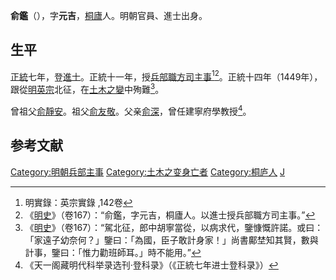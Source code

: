 '''俞鑑'''（{{bd|1413年||1449年|catIdx=Yu俞}}），字'''元吉'''，[[桐廬|桐廬]]人。明朝官員、進士出身。

==生平==
[[正统_(年号)|正統]]七年，登[[進士|進士]]。正統十一年，授[[兵部|兵部]][[職方司|職方司]][[主事|主事]]<ref>明實錄：英宗實錄 ,142卷</ref><ref>《[[明史|明史]]》（卷167）：“俞鑑，字元吉，桐廬人。以進士授兵部職方司主事。”</ref>。正統十四年（1449年），跟從[[明英宗|明英宗]]北征，在[[土木之變|土木之變]]中殉難<ref>《[[明史|明史]]》（卷167）：“駕北征，郎中胡寧當從，以病求代，鑒慷慨許諾。或曰：「家遠子幼奈何？」鑒曰：「為國，臣子敢計身家！」尚書鄺埜知其賢，數與計事，鑒曰：「惟力勸班師耳。」時不能用。”</ref>。

曾祖父[[俞靜安|俞靜安]]。祖父[[俞友敬|俞友敬]]。父亲[[俞深|俞深]]，曾任建寧府學教授<ref>《天一阁藏明代科举录选刊·登科录》（《正統七年进士登科录》）</ref>。

==参考文献==
{{wikisource|明史/卷167}}
{{Reflist}}

{{明朝人物小作品}}
{{正統七年壬戌科殿試金榜}}

{{DEFAULTSORT:Yu俞}}
[[Category:明朝兵部主事|Category:明朝兵部主事]]
[[Category:土木之变身亡者|Category:土木之变身亡者]]
[[Category:桐庐人|Category:桐庐人]]
[[Category:俞姓|J]]